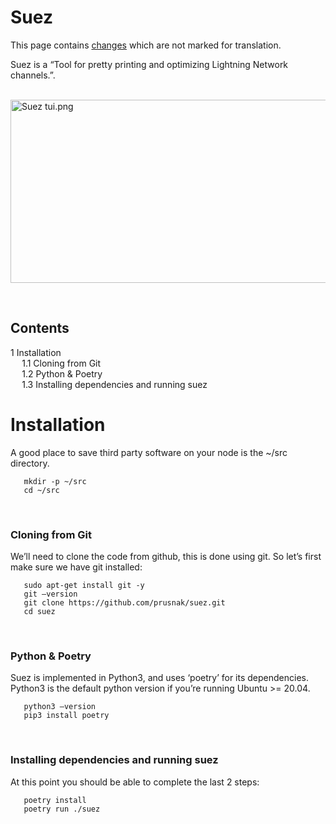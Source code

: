 <span id="suez"></span>
= Suez =

<div class="mw-pt-translate-header noprint nomobile" dir="ltr" lang="en">

This page contains <span class="plainlinks">[[/plebnet.wiki/index.php?title=Suez&diff=1073|changes]]</span> which are not marked for translation.

</div>
<div class="mw-parser-output">

Suez is a “Tool for pretty printing and optimizing Lightning Network channels.”.

<br />
[[/plebnet.wiki/wiki/File:Suez_tui.png|[[File:img/800px-Suez_tui.png|800x293px|Suez tui.png]]]]

<br />


<div id="toc" class="toc" role="navigation" aria-labelledby="mw-toc-heading">

<div class="toctitle" lang="en" dir="ltr">

<span id="mw-toc-heading"></span>
== Contents ==

<span class="toctogglespan"></span>

</div>
* [[#Installation|<span class="tocnumber">1</span> <span class="toctext">Installation</span>]]
** [[#Cloning_from_Git|<span class="tocnumber">1.1</span> <span class="toctext">Cloning from Git</span>]]
** [[#Python_.26_Poetry|<span class="tocnumber">1.2</span> <span class="toctext">Python &amp; Poetry</span>]]
** [[#Installing_dependencies_and_running_suez|<span class="tocnumber">1.3</span> <span class="toctext">Installing dependencies and running suez</span>]]


</div>
<span id="installation"></span>
= <span id="Installation" class="mw-headline">Installation</span> =

A good place to save third party software on your node is the ~/src directory.

<pre>   mkdir -p ~/src
   cd ~/src</pre>
<br />


<span id="cloning-from-git"></span>
=== <span id="Cloning_from_Git" class="mw-headline">Cloning from Git</span> ===

We’ll need to clone the code from github, this is done using git. So let’s first make sure we have git installed:

<pre>   sudo apt-get install git -y
   git —version
   git clone https://github.com/prusnak/suez.git
   cd suez</pre>
<br />


<span id="python-poetry"></span>
=== <span id="Python_&_Poetry"></span><span id="Python_.26_Poetry" class="mw-headline">Python &amp; Poetry</span> ===

Suez is implemented in Python3, and uses ‘poetry’ for its dependencies. Python3 is the default python version if you’re running Ubuntu &gt;= 20.04.

<pre>   python3 —version
   pip3 install poetry</pre>
<br />


<span id="installing-dependencies-and-running-suez"></span>
=== <span id="Installing_dependencies_and_running_suez" class="mw-headline">Installing dependencies and running suez</span> ===

At this point you should be able to complete the last 2 steps:

<pre>   poetry install
   poetry run ./suez</pre>

</div>
